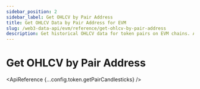 ```yaml
---
sidebar_position: 2
sidebar_label: Get OHLCV by Pair Address
title: Get OHLCV Data by Pair Address for EVM
slug: /web3-data-api/evm/reference/get-ohlcv-by-pair-address
description: Get historical OHLCV data for token pairs on EVM chains. Analyze price trends and trading volumes.
---
```



# Get OHLCV by Pair Address <MainnetBadge />


<div
  style={{
    display: "flex",
    flexDirection: "column",
    alignItems: "stretch", // Ensures both banners have the same width
  }}
>
  <div style={{ width: "100%" }}>
    <ChartWidgetBanner />
  </div>
  <div style={{ width: "100%" }}>
    <SolanaApiBanner
      customTitle="Looking for OHLCV data on Solana?"
      customText="Access OHLCV data by pair address on Solana using our API."
      customButtonText="Explore Solana API"
      customButtonLink="/web3-data-api/solana/reference/get-ohlcv-by-pair-address"
    />
  </div>
</div>

<ApiReference {...config.token.getPairCandlesticks} />
